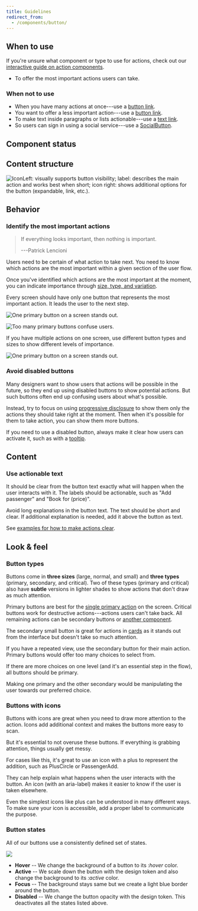 ```yaml
---
title: Guidelines
redirect_from:
  - /components/button/
---
```



<ReactExample exampleId="Button-default" />

## When to use

If you're unsure what component or type to use for actions,
check out our [interactive guide on action components](/guides/using-button-type-components/).

- To offer the most important actions users can take.

### When not to use

- When you have many actions at once---use a [button link](/components/action/buttonlink/).
- You want to offer a less important action---use a [button link](/components/action/buttonlink/).
- To make text inside paragraphs or lists actionable---use a [text link](/components/action/textlink/).
- So users can sign in using a social service---use a [SocialButton](/components/action/socialbutton/).

## Component status

<ComponentStatus component="Button" />

## Content structure

![IconLeft: visually supports button visibility; label: describes the main action and works best when short; icon right: shows additional options for the button (expandable, link, etc.).](fileId:4QJZqvBvRrLu6t9mwObCkA;nodeId:289%3A14)

## Behavior

### Identify the most important actions

> If everything looks important, then nothing is important.
>
> ---Patrick Lencioni

Users need to be certain of what action to take next.
You need to know which actions are the most important within a given section of the user flow.

Once you've identified which actions are the most important at the moment,
you can indicate importance through [size, type, and variation](#look--feel).

<Guideline type="do" title="Have one primary action">

Every screen should have only one button that represents the most important action.
It leads the user to the next step.

![One primary button on a screen stands out.](fileId:fannvRpkOJK6uxxT33EKaa;nodeId:10%3A1406)

![Too many primary buttons confuse users.](fileId:fannvRpkOJK6uxxT33EKaa;nodeId:10%3A1666)

</Guideline>

<Guideline type="do" title="Show importance hierarchy">

If you have multiple actions on one screen,
use different button types and sizes to show different levels of importance.

![One primary button on a screen stands out.](fileId:fannvRpkOJK6uxxT33EKaa;nodeId:10%3A1406)

</Guideline>

### Avoid disabled buttons

Many designers want to show users that actions will be possible in the future,
so they end up using disabled buttons to show potential actions.
But such buttons often end up confusing users about what's possible.

Instead, try to focus on using [progressive disclosure](/design-patterns/progressive-disclosure/)
to show them only the actions they should take right at the moment.
Then when it's possible for them to take action, you can show them more buttons.

If you need to use a disabled button,
always make it clear how users can activate it,
such as with a [tooltip](/components/overlay/tooltip/).

## Content

### Use actionable text

It should be clear from the button text exactly what will happen
when the user interacts with it.
The labels should be actionable, such as "Add passenger" and "Book for (price)".

Avoid long explanations in the button text.
The text should be short and clear.
If additional explanation is needed, add it above the button as text.

See [examples for how to make actions clear](/kiwi-use/content/voice-and-tone/straightforward/#make-every-action-clear).

## Look & feel

<ButtonSizeSnippet />

### Button types

Buttons come in **three sizes** (large, normal, and small)
and **three types** (primary, secondary, and critical).
Two of these types (primary and critical) also have **subtle** versions in lighter shades
to show actions that don't draw as much attention.

Primary buttons are best for the [single primary action](#identify-the-most-important-actions) on the screen.
Critical buttons work for destructive actions---actions users can't take back.
All remaining actions can be secondary buttons or [another component](#when-to-use).

<ReactExample exampleId="Button-types" />

<Guideline type="do" title="Use secondary small buttons for additional actions on the page">

The secondary small button is great for actions in [cards](/components/structure/card/)
as it stands out from the interface but doesn't take so much attention.

</Guideline>

<Guideline type="do" title="Use secondary buttons for items in loop">

If you have a repeated view,
use the secondary button for their main action.
Primary buttons would offer too many choices to select from.

</Guideline>

<Guideline type="do" title="Don't use primary buttons to manipulate users">

If there are more choices on one level (and it's an essential step in the flow),
all buttons should be primary.

Making one primary and the other secondary would be manipulating the user towards our preferred choice.

</Guideline>

### Buttons with icons

Buttons with icons are great when you need to draw more attention to the action.
Icons add additional context and makes the buttons more easy to scan.

But it's essential to not overuse these buttons.
If everything is grabbing attention, things usually get messy.

<ReactExample exampleId="Button-icons" />

<Guideline type="do" title="Use a left icon when the button adds another item">

For cases like this, it's great to use an icon with a plus to represent the addition,
such as PlusCircle or PassengerAdd.

</Guideline>

<Guideline type="do" title="Right icons should only be directional">

They can help explain what happens when the user interacts with the button.
An icon (with an aria-label) makes it easier to know if the user is taken elsewhere.

</Guideline>

<Guideline type="do" title="Add a label when using icon-only buttons">

Even the simplest icons like plus can be understood in many different ways.
To make sure your icon is accessible,
add a proper label to communicate the purpose.

</Guideline>

### Button states

All of our buttons use a consistently defined set of states.

![](../../../../images/components/action/button-interactions.png)

- **Hover** -- We change the background of a button to its :_hover_ color.
- **Active** -- We scale down the button with the <InlineToken name="modifierScaleButtonActive" />
  design token and also change the background to its _:active_ color.
- **Focus** -- The background stays same but we create a light blue border around the button.
- **Disabled** -- We change the button opacity with the <InlineToken name="opacityButtonDisabled" />
  design token. This deactivates all the states listed above.
